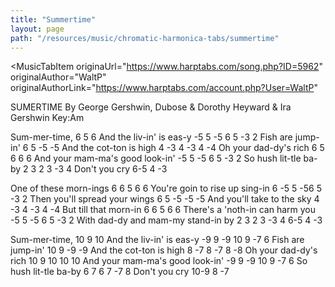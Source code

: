 ```yaml
---
title: "Summertime"
layout: page
path: "/resources/music/chromatic-harmonica-tabs/summertime"
---
```


<MusicTabItem
  originaUrl="https://www.harptabs.com/song.php?ID=5962"
  originalAuthor="WaltP"
  originalAuthorLink="https://www.harptabs.com/account.php?User=WaltP"
>

SUMERTIME
By George Gershwin, Dubose & Dorothy
Heyward & Ira Gershwin
Key:Am


Sum-mer-time,
6    5   6
And the liv-in' is eas-y
-5   5  -5  6   5   -3 2
Fish are jump-in'
6     5   -5  -5
And the cot-ton is high
4   -3   4  -3  4   -4
Oh your dad-dy's rich
6   5    6   6    6
And your mam-ma's good look-in'
-5   5    -5  6    5    -3   2
So hush lit-tle ba-by
2   3    2   3  -3  4
Don't you cry
6-5    4   -3

One of these morn-ings
6    6   5     6    6
You're goin to rise up sing-in
6       -5   5  -56  5   -3   2
Then you'll spread your wings
6       5     -5    -5    -5
And you'll take to the sky
4     -3    4   -3  4  -4
But till that morn-in
6    6    5    6    6
There's a 'noth-in can harm you
-5      5   -5   6   5   -3   2
With dad-dy and mam-my stand-in by
2     3  2   3  -3  4   6-5   4  -3

Sum-mer-time,
10   9   10
And the liv-in' is eas-y
-9   9   -9 10   9  -7 6
Fish are jump-in'
10    9   -9  -9
And the cot-ton is high
8   -7   8   -7  8  -8
Oh your dad-dy's rich
10   9   10 10    10
And your mam-ma's good look-in'
-9    9   -9 10    9    -7   6
So hush lit-tle ba-by
6   7    6   7  -7  8
Don't you cry
10-9   8   -7

</MusicTabItem>
